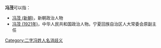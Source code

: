 '''冯茂'''可以指：
* [[冯茂_(新朝)|冯茂 (新朝)]]，新朝政治人物
* [[冯茂_(1921年)|冯茂 (1921年)]]，中华人民共和国政治人物。宁夏回族自治区人大常委会原副主任

{{disambig}}

[[Category:二字冯姓人名消歧义|Category:二字冯姓人名消歧义]]